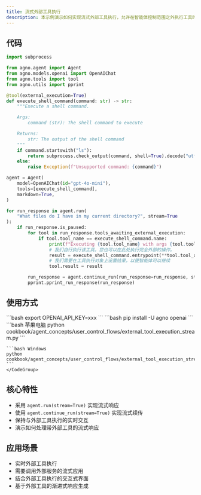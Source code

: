 ```yaml
---
title: 流式外部工具执行
description: 本示例演示如何实现流式外部工具执行，允许在智能体控制范围之外执行工具时进行实时交互和响应流式传输。
---
```

## 代码

```python cookbook/agent_concepts/user_control_flows/external_tool_execution_stream.py
import subprocess

from agno.agent import Agent
from agno.models.openai import OpenAIChat
from agno.tools import tool
from agno.utils import pprint

@tool(external_execution=True)
def execute_shell_command(command: str) -> str:
    """Execute a shell command.

    Args:
        command (str): The shell command to execute

    Returns:
        str: The output of the shell command
    """
    if command.startswith("ls"):
        return subprocess.check_output(command, shell=True).decode("utf-8")
    else:
        raise Exception(f"Unsupported command: {command}")

agent = Agent(
    model=OpenAIChat(id="gpt-4o-mini"),
    tools=[execute_shell_command],
    markdown=True,
)

for run_response in agent.run(
    "What files do I have in my current directory?", stream=True
):
    if run_response.is_paused:
        for tool in run_response.tools_awaiting_external_execution:
            if tool.tool_name == execute_shell_command.name:
                print(f"Executing {tool.tool_name} with args {tool.tool_args} externally")
                # 我们自行执行该工具。您也可以在此处执行完全外部的操作。
                result = execute_shell_command.entrypoint(**tool.tool_args)
                # 我们需要在工具执行对象上设置结果，以便智能体可以继续
                tool.result = result

        run_response = agent.continue_run(run_response=run_response, stream=True)
        pprint.pprint_run_response(run_response)
```

## 使用方式

<Steps>
  <Snippet file="create-venv-step.mdx" />

  <Step title="设置您的API密钥">
    ```bash
    export OPENAI_API_KEY=xxx
    ```
  </Step>

  <Step title="安装库">
    ```bash
    pip install -U agno openai
    ```
  </Step>

  <Step title="运行示例">
    <CodeGroup>
    ```bash 苹果电脑
    python cookbook/agent_concepts/user_control_flows/external_tool_execution_stream.py
    ```

    ```bash Windows
    python cookbook/agent_concepts/user_control_flows/external_tool_execution_stream.py
    ```
    </CodeGroup>
  </Step>
</Steps>

## 核心特性

- 采用 `agent.run(stream=True)` 实现流式响应
- 使用 `agent.continue_run(stream=True)` 实现流式续传
- 保持与外部工具执行的实时交互
- 演示如何处理带外部工具的流式响应

## 应用场景

- 实时外部工具执行
- 需要调用外部服务的流式应用
- 结合外部工具执行的交互式界面
- 基于外部工具的渐进式响应生成